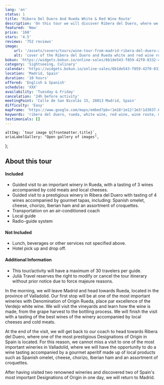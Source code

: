 ```yaml
---
lang: 'en'
status: 1
title: 'Ribera Del Duero And Rueda White & Red Wine Route'
description: 'On this tour we will discover Ribera del Duero, where we will have the opportunity to take a tour and a wine tasting.'
featured: 'New'
price: '168'
stars: '4.5'
reviews: '752 reviews'
image:
    url: '/assets/covers/tours/wine-tour-from-madrid-ribera-del-duero-and-rueda.webp'
    alt: 'cover of the Ribera del Duero and Rueda white and red wine route tour'
bokun: 'https://widgets.bokun.io/online-sales/6b1de543-f859-42f0-8332-446d14d349f4/experience/846161?partialView=1'
category: 'Sightseeing, Culinary'
calendar: 'https://widgets.bokun.io/online-sales/6b1de543-f859-42f0-8332-446d14d349f4/experience-calendar/846160'
location: 'Madrid, Spain'
duration: '10 hours'
offered: 'English & Spanish'
schedule: 'XXX'
availability: 'Tuesday & Friday'
cancelation: '24h before activity'
meetingPoint: 'Calle de San Nicolás 15, 28013 Madrid, Spain'
difficulty: 'Easy'
mapFrame: 'https://www.google.com/maps/embed?pb=!1m18!1m12!1m3!1d3037.6486732638714!2d-3.7145593241225603!3d40.416633155645336!2m3!1f0!2f0!3f0!3m2!1i1024!2i768!4f13.1!3m3!1m2!1s0xd42296fa427a647%3A0x4f757529951b6d8f!2sC.%20de%20San%20Nicol%C3%A1s%2C%2015%2C%20Centro%2C%2028013%20Madrid%2C%20Espa%C3%B1a!5e0!3m2!1ses-419!2smx!4v1709584160025!5m2!1ses-419!2smx'
keywords: 'ribera del duero, rueda, white wine, red wine, wine route, madrid, spain'
testimonials: []
---
```




    altImg: `tour image ${frontmatter.title}`,
    ariaLabelGallery: "Open gallery of images",
};

<SliderGallery 
    client:load 
    images={arrayImages} 
    accessibility={accessibility}
/>

<h2 class="text-3xl md:text-4xl font-extrabold mb-4 text-red-700"> About this tour</h2>

<div class="flex flex-wrap gap-y-5 my-5">
    <div class="w-full md:w-1/2 md:pr-5">
        <h4 class="text-2xl font-bold mb-4 text-sky-800">Included</h4>
        <ul class="text-lg space-y-4">
            <li><i class="at-check-circle text-green-500"></i> Guided visit to an important winery in Rueda, with a tasting of 3 wines accompanied by cold meats and local cheeses.</li>
            <li><i class="at-check-circle text-green-500"></i> Guided visit to a prestigious winery in Ribera del Duero with tasting of 4 wines accompanied by gourmet tapas, including: Spanish omelet, cheese, chorizo, Iberian ham and an assortment of croquettes. </li>
            <li><i class="at-check-circle text-green-500"></i> Transportation on an air-conditioned coach</li>
            <li><i class="at-check-circle text-green-500"></i> Local guide</li>
            <li><i class="at-check-circle text-green-500"></i> Radio-guide system</li>
        </ul>
    </div>
    <div class="w-full md:w-1/2 md:pr-5">
        <h4 class="text-2xl font-bold mb-4 text-sky-800">Not Included</h4>
        <ul class="text-lg space-y-4">
            <li><i class="at-xmark-circle text-red-500"></i> Lunch, beverages or other services not specified above.</li>
            <li><i class="at-xmark-circle text-red-500"></i> Hotel pick up and drop off.</li>
        </ul>
    </div>
    <div class="w-full md:pr-5">
        <h4 class="text-2xl font-bold mb-4 text-sky-800">Additional Information</h4>
        <ul class="text-lg space-y-4">
            <li><i class="at-info-circle text-sky-500"></i> This tour/activity will have a maximum of 30 travelers per guide.</li>
            <li><i class="at-info-circle text-sky-500"></i> Julià Travel reserves the right to modify or cancel the tour itinerary without prior notice due to force majeure reasons.</li>
        </ul>
    </div>
</div>

<p class="text-lg text-justify my-5"> In the morning, we will leave Madrid and head towards Rueda, located in the province of Valladolid. 
Our first stop will be at one of the most important wineries with Denomination of Origin Rueda, place par excellence of the Verdejo white wine. 
We will visit the vineyards and learn how the wine is made, from the grape harvest to the bottling process. We will finish the visit with a tasting 
of the best wines of the winery accompanied by local cheeses and cold meats.</p>

<p class="text-lg text-justify my-5"> At the end of the visit, we will get back to our coach to head towards Ribera del Duero, where one of 
the most prestigious Designations of Origin in Spain is located. For this reason, we cannot miss a visit to one of the most important wineries 
in Valladolid, where we will have the opportunity to do a wine tasting accompanied by a gourmet aperitif made up of local products such as Spanish 
omelet, cheese, chorizo, Iberian ham and an assortment of croquettes. </p>

<p class="text-lg text-justify my-5"> After having visited two renowned wineries and discovered two of Spain's most important Designations 
of Origin in one day, we will return to Madrid.</p>
